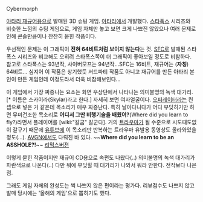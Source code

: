 Cybermorph

[[아타리 재규어]]용으로 발매된 3D 슈팅 게임. [[아타리]]에서 개발했다. [[스타폭스]] 시리즈와 비슷한 느낌의 슈팅 게임으로, 게임 자체만 놓고 보면 크게 나쁘진 않았으나 여러 문제로 인해 콘솔만큼이나 잔잔히 묻힌 작품이다.

우선적인 문제는 이 그래픽이 '''전혀 64비트처럼 보이지 않는다'''는 것. [[SFC]]로 발매된 스타폭스 시리즈와 비교해도 오히려 스타폭스쪽이 더 그래픽이 좋아보일 정도로 비참하다. 참고로 스타폭스는 93년작, 사이버모프는 94년작...SFC는 16비트, 재규어는 ('''자칭''') 64비트... 심지어 이 작품은 상기했듯 서드파티 작품도 아니고 재규어를 만든 아타리 본인이 만든 게임인데 이정도라서 더욱 비참해보인다...

이 게임에서 가장 짜증나는 요소는 화면 우상단에서 나타나는 의미불명의 녹색 대가리.[* 이름은 스카이라(Skylar)라고 한다.] 자세히 보면 여자얼굴이다. [[오퍼레이터]]라는 컨셉으로 넣은 거 같은데 목소리가 매우 짜증난다. 특히 날아다니다가 어디 부딪히기만 하면 무미건조한 목소리로 '''어디서 그딴 비행기술을 배웠어?'''(Where did you learn to fly?)라면서 플레이어를 [wiki:"갈굼" 갈군다]. 거의 [[트라우마]]가 될 수준으로 시도때도없이 갈구기 때문에 [[유튜브]]에 이 목소리만 반복하는 트라우마 유발용 동영상도 올라와있을 정도(...). [[AVGN]]에서도 다뤄진 바 있다. ~~'''Where did you learn to be﻿ an ASSHOLE?!'''~~
[http://www.youtube.com/watch?v=yyIfJ_f75Rc 리믹스버젼] {{{+2 '''Where did you learn to fly?'''}}}

이렇게 묻힌 작품이지만 재규어 CD용으로 속편도 나왔다(..) 의미불명의 녹색 대가리가 파란색으로 나온다(..) 다만 뭐에 부딪힐 때 대가리가 나와서 뭐라 안한다. 전작보다 나은 점.

그래도 게임 자체의 완성도는 썩 나쁘지 않은 편이라는 평가다. 리뷰점수도 나쁘지 않고 발매 당시에는 '올해의 게임'으로 뽑히기도 했다.
